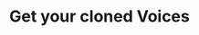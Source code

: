 ---
title: "Get your cloned Voices"
description: "Retrieve your cloned voices."
openapi: "GET /api/v1/lightning-large/get_cloned_voices"
hideApiMarker: False
---